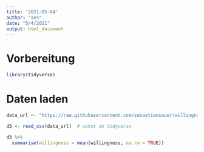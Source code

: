 ```yaml
---
title: '2021-05-04'
author: "ses"
date: "5/4/2021"
output: html_document
---
```


# Vorbereitung

```r
library(tidyverse)
```



# Daten laden

```r
data_url <- "https://raw.githubusercontent.com/sebastiansauer/willingness-vaccination-covid19/main/data/d3.csv"

d3 <- read_csv(data_url)  # wohnt im tidyverse
```



```r
d3 %>% 
  summarise(willingness = mean(willingness, na.rm = TRUE))
```

